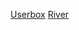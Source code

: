 {{Userbox
  |id       = [[File:Horseshoe Bend TC 27-09-2012 15-34-14.jpg|x45px]]
  |info     = 這個用戶是'''[[WikiProject:河流|河流專題]]'''的參與者。
  |border-c = black
  |border-s = 
  |id-c     = #000055
  |id-s     = 
  |id-fc    = 
  |info-c   = #CCEEEE
  |info-s   = 10
  |info-fc  = black
}}
<noinclude>
[[Category:河流專題|Userbox]]
[[Category:專題用戶標誌模板|River]]
</noinclude>